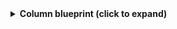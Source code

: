 <details>
<summary><b>Column blueprint (click to expand)</b></summary>

```json showLineNumbers
{
  "identifier": "column",
  "title": "Column",
  "icon": "AzureDevops",
  "schema": {
    "properties": {},
    "required": []
  },
  "mirrorProperties": {},
  "calculationProperties": {},
  "aggregationProperties": {},
  "relations": {
    "board": {
      "title": "board",
      "target": "board",
      "required": true,
      "many": false
    }
  }
}
```

</details>

